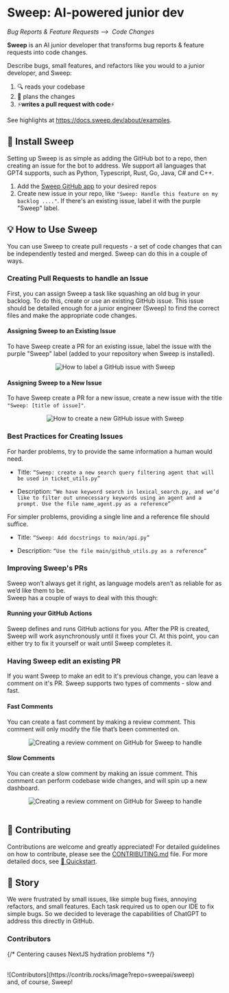 # Sweep: AI-powered junior dev
*Bug Reports & Feature Requests ⟶&nbsp; Code Changes*

<b>Sweep</b> is an AI junior developer that transforms bug reports & feature requests into code changes.

Describe bugs, small features, and refactors like you would to a junior developer, and Sweep:
1. 🔍 reads your codebase
2. 📝 plans the changes
3. ⚡**writes a pull request with code**⚡

See highlights at https://docs.sweep.dev/about/examples.

## 🚀 Install Sweep

Setting up Sweep is as simple as adding the GitHub bot to a repo, then creating an issue for the bot to address.
We support all languages that GPT4 supports, such as Python, Typescript, Rust, Go, Java, C# and C++.

1. Add the [Sweep GitHub app](https://github.com/apps/sweep-ai) to your desired repos
2. Create new issue in your repo, like `"Sweep: Handle this feature on my backlog ...."`. If there's an existing issue, label it with the purple "Sweep" label.

## 💡 How to Use Sweep
You can use Sweep to create pull requests - a set of code changes that can be independently tested and merged. Sweep can do this in a couple of ways.

### Creating Pull Requests to handle an Issue
First, you can assign Sweep a task like squashing an old bug in your backlog. To do this, create or use an existing GitHub issue. This issue should be detailed enough for a junior engineer (Sweep) to find the correct files and make the appropriate code changes.

#### Assigning Sweep to an Existing Issue
To have Sweep create a PR for an existing issue, label the issue with the purple "Sweep" label (added to your repository when Sweep is installed).
<br/>
<div align="center"><img src="/assets/tutorial/label_issue.gif" alt="How to label a GitHub issue with Sweep" /></div>

#### Assigning Sweep to a New Issue
To have Sweep create a PR for a new issue, create a new issue with the title `"Sweep: [title of issue]"`.
<br/>
<div align="center"><img src="/assets/tutorial/create_issue.gif" alt="How to create a new GitHub issue with Sweep" /></div>

### Best Practices for Creating Issues
For harder problems, try to provide the same information a human would need.

- Title: `“Sweep: create a new search query filtering agent that will be used in ticket_utils.py”`

- Description: `“We have keyword search in lexical_search.py, and we’d like to filter out unnecessary keywords using an agent and a prompt. Use the file name_agent.py as a reference”`

For simpler problems, providing a single line and a reference file should suffice.
- Title: `“Sweep: Add docstrings to main/api.py”`

- Description: `“Use the file main/github_utils.py as a reference”`

### Improving Sweep's PRs
Sweep won’t always get it right, as language models aren’t as reliable for as we’d like them to be. <br/>
Sweep has a couple of ways to deal with this though:

#### Running your GitHub Actions
Sweep defines and runs GitHub actions for you. After the PR is created, Sweep will work asynchronously until it fixes your CI. At this point, you can either try to fix it yourself or wait until Sweep completes it.

### Having Sweep edit an existing PR
If you want Sweep to make an edit to it's previous change, you can leave a comment on it's PR. Sweep supports two types of comments - slow and fast.

#### Fast Comments
You can create a fast comment by making a review comment. This comment will only modify the file that’s been commented on.
<br/>
<div align="center"><img src="/assets/tutorial/pr_comment.gif" alt="Creating a review comment on GitHub for Sweep to handle" /></div>

#### Slow Comments
You can create a slow comment by making an issue comment. This comment can perform codebase wide changes, and will spin up a new dashboard.
<br/>
<div align="center"><img src="/assets/tutorial/issue_comment.gif" alt="Creating a review comment on GitHub for Sweep to handle" /></div>
<br/>

## 🤝 Contributing

Contributions are welcome and greatly appreciated! For detailed guidelines on how to contribute, please see the [CONTRIBUTING.md](CONTRIBUTING.md) file.
For more detailed docs, see [🚀 Quickstart](https://docs.sweep.dev/).

## 📘 Story

We were frustrated by small issues, like simple bug fixes, annoying refactors, and small features. Each task required us to open our IDE to fix simple bugs. So we decided to leverage the capabilities of ChatGPT to address this directly in GitHub.


### Contributors
{/* Centering causes NextJS hydration problems */}

<br/>
![Contributors](https://contrib.rocks/image?repo=sweepai/sweep)
<br/>
and, of course, Sweep!
